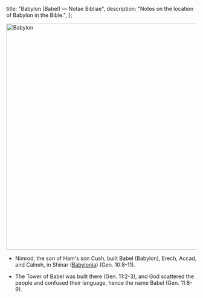   title: "Babylon (Babel) — Notae Bibliae",
  description: "Notes on the location of Babylon in the Bible.",
};

<Initial text="Babylon (Babel)" />

<Image
  className="sepia rounded"
  src="/places/babylon.jpg"
  alt="Babylon"
  width="600"
  height="600"
/>

- Nimrod, the son of Ham's son Cush, built Babel (Babylon), Erech, Accad, and Calneh, in Shinar ([Babylonia](/places/old-testament/genesis/babylonia)) (Gen. 10:8-11).

- The Tower of Babel was built there (Gen. 11:2-3), and God scattered the people and confused their language, hence the name Babel (Gen. 11:8-9).
